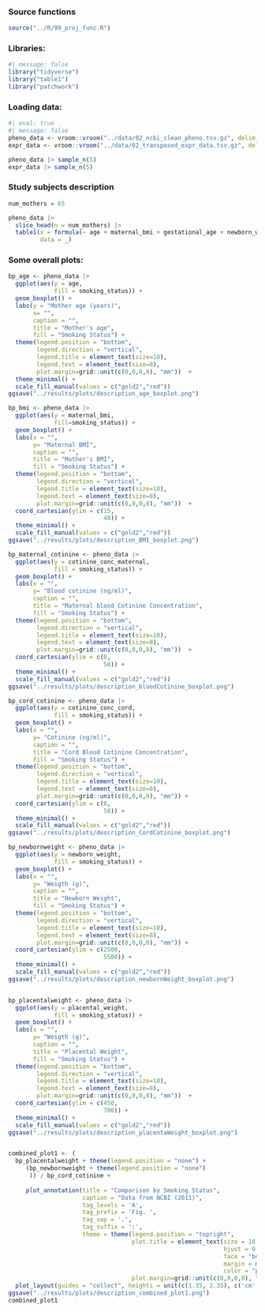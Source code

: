 ### Source functions

```r
source("../R/99_proj_func.R")
```

### Libraries:

```r
#| message: false
library("tidyverse")
library("table1")
library("patchwork")
```

### Loading data:

```r
#| eval: true
#| message: false
pheno_data <- vroom::vroom("../data/02_ncbi_clean_pheno.tsv.gz", delim = "\t")
expr_data <- vroom::vroom("../data/02_transposed_expr_data.tsv.gz", delim = "\t")

pheno_data |> sample_n(5)
expr_data |> sample_n(5)
```

### Study subjects description

```r
num_mothers = 65

pheno_data |>
  slice_head(n = num_mothers) |> 
  table1(x = formula(~ age + maternal_bmi + gestational_age + newborn_weight | smoking_status),
         data = _)

```

### Some overall plots:

```r
bp_age <- pheno_data |>
  ggplot(aes(y = age,
             fill = smoking_status)) +
  geom_boxplot() +
  labs(y = "Mother age (years)",
       x= "",
       caption = "",
       title = "Mother's age",
       fill = "Smoking Status") +
  theme(legend.position = "bottom",
        legend.direction = "vertical",
        legend.title = element_text(size=10),
        legend.text = element_text(size=8),
        plot.margin=grid::unit(c(0,0,0,0), "mm"))  +
  theme_minimal() + 
  scale_fill_manual(values = c("gold2","red"))
ggsave("../results/plots/description_age_boxplot.png")

bp_bmi <- pheno_data |>
  ggplot(aes(y = maternal_bmi,
             fill=smoking_status)) +
  geom_boxplot() +
  labs(x = "",
       y= "Maternal BMI",
       caption = "",
       title = "Mother's BMI",
       fill = "Smoking Status") +
  theme(legend.position = "bottom",
        legend.direction = "vertical",
        legend.title = element_text(size=10),
        legend.text = element_text(size=8),
        plot.margin=grid::unit(c(0,0,0,0), "mm"))  +
  coord_cartesian(ylim = c(15,
                           40)) +
  theme_minimal() +
  scale_fill_manual(values = c("gold2","red"))
ggsave("../results/plots/description_BMI_boxplot.png")

bp_maternal_cotinine <- pheno_data |>
  ggplot(aes(y = cotinine_conc_maternal,
             fill = smoking_status)) +
  geom_boxplot() +
  labs(x = "",
       y= "Blood cotinine (ng/ml)",
       caption = "",
       title = "Maternal blood Cotinine Concentration",
       fill = "Smoking Status") +
  theme(legend.position = "bottom",
        legend.direction = "vertical",
        legend.title = element_text(size=10),
        legend.text = element_text(size=8),
        plot.margin=grid::unit(c(0,0,0,0), "mm"))  +
  coord_cartesian(ylim = c(0,
                           50)) +
  theme_minimal() +
  scale_fill_manual(values = c("gold2","red"))
ggsave("../results/plots/description_bloodCotinine_boxplot.png")

bp_cord_cotinine <- pheno_data |>
  ggplot(aes(y = cotinine_conc_cord,
             fill = smoking_status)) +
  geom_boxplot() +
  labs(x = "",
       y= "Cotinine (ng/ml)",
       caption = "",
       title = "Cord Blood Cotinine Concentration",
       fill = "Smoking Status") +
  theme(legend.position = "bottom",
        legend.direction = "vertical",
        legend.title = element_text(size=10),
        legend.text = element_text(size=8),
        plot.margin=grid::unit(c(0,0,0,0), "mm")) +
  coord_cartesian(ylim = c(0,
                           50)) +
  theme_minimal() +
  scale_fill_manual(values = c("gold2","red"))
ggsave("../results/plots/description_CordCotinine_boxplot.png")

bp_newbornweight <- pheno_data |>
  ggplot(aes(y = newborn_weight,
             fill = smoking_status)) +
  geom_boxplot() +
  labs(x = "",
       y= "Weigth (g)",
       caption = "",
       title = "Newborn Weight",
       fill = "Smoking Status") +
  theme(legend.position = "bottom",
        legend.direction = "vertical",
        legend.title = element_text(size=10),
        legend.text = element_text(size=8),
        plot.margin=grid::unit(c(0,0,0,0), "mm")) +
  coord_cartesian(ylim = c(2500,
                           5500)) +
  theme_minimal() +
  scale_fill_manual(values = c("gold2","red"))
ggsave("../results/plots/description_newbornWeight_boxplot.png")


bp_placentalweight <- pheno_data |>
  ggplot(aes(y = placental_weight,
             fill = smoking_status)) +
  geom_boxplot() +
  labs(x = "",
       y= "Weigth (g)",
       caption = "",
       title = "Placental Weight",
       fill = "Smoking Status") +
  theme(legend.position = "bottom",
        legend.direction = "vertical",
        legend.title = element_text(size=10),
        legend.text = element_text(size=8),
        plot.margin=grid::unit(c(0,0,0,0), "mm"))  +
  coord_cartesian(ylim = c(450,
                           700)) +
  theme_minimal() +
  scale_fill_manual(values = c("gold2","red"))
ggsave("../results/plots/description_placentaWeight_boxplot.png")


combined_plot1 <- (
  bp_placentalweight + theme(legend.position = "none") + 
     (bp_newbornweight + theme(legend.position = "none")
      )) / bp_cord_cotinine + 
     
     plot_annotation(title = "Comparison by Smoking Status",
                     caption = "Data from NCBI (2011)",
                     tag_levels = 'A',
                     tag_prefix = 'Fig. ',
                     tag_sep = '.', 
                     tag_suffix = ':',
                     theme = theme(legend.position = "topright",
                                   plot.title = element_text(size = 18,
                                                             hjust = 0.5, 
                                                             face = "bold", 
                                                             margin = margin(10,-10,10,10),
                                                             color = "purple4"),
                                   plot.margin=grid::unit(c(0,0,0,0), "mm"))) +
  plot_layout(guides = "collect", heights = unit(c(1.35, 2.35), c('cm', 'cm')))
ggsave("../results/plots/description_combined_plot1.png")
combined_plot1


```
